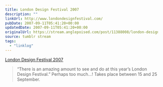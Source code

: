 ```yaml
---
title: London Design Festival 2007
description: ""
linkUrl: http://www.londondesignfestival.com/
pubDate: 2007-09-11T05:41:20+00:00
updatedDate: 2007-09-11T05:41:20+00:00
originalUrl: https://stream.anglepoised.com/post/11388008/london-design-festival-2007
source: tumblr stream
tags:
  - "linklog"
---
```


[London Design Festival 2007][1]

> &ldquo;There is an amazing amount to see and do at this year&rsquo;s London Design Festival.&rdquo; Perhaps too much&hellip;! Takes place between 15 and 25 September.

[1]: http://www.londondesignfestival.com/
